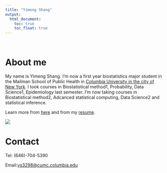 ```yaml
---
title: "Yimeng Shang"
output: 
  html_document:
    toc: true
    toc_float: true
---
```


<br/>

# About me
My name is Yimeng Shang. I'm now a first year biostatistics major student in the Mailman School of Public Health in [Columbia University in the city of New York](https://www.columbia.edu/). I took courses in Biostatistical method1, Probability, Data Science1, Epidemiology last semester. I'm now taking courses in Biostatistical method2, Adcanced statistical computing, Data Science2 and statistical inference.

Learn more from [here](aboutme.html) and from my [resume](curriculum_vitae.pdf).

![](IMG_4588.JPG)

# Contact
Tel: (646)-704-5390

Email:<ys3298@cumc.columbia.edu>

